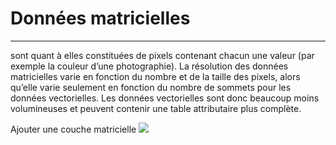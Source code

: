 # Données matricielles {#sec-raster}

---


sont quant à elles constituées de pixels contenant chacun une valeur (par exemple la couleur d'une photographie). La résolution des données matricielles varie en fonction du nombre et de la taille des pixels, alors qu'elle varie seulement en fonction du nombre de sommets pour les données vectorielles. Les données vectorielles sont donc beaucoup moins volumineuses et peuvent contenir une table attributaire plus complète. 



Ajouter une couche matricielle ![](https://docs.qgis.org/3.28/fr/_images/mActionAddRasterLayer.png)
